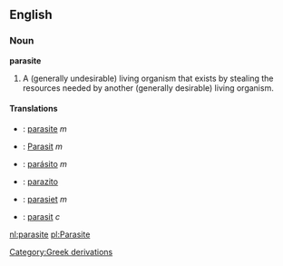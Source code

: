==English==

===Noun===
'''parasite'''
#A (generally undesirable) living organism that exists by stealing the resources needed by another (generally desirable) living organism.

====Translations====

*{{fr}}: [[parasite]] ''m''
*{{de}}: [[Parasit]] ''m''
*{{es}}: [[parásito]] ''m''
*{{io}}: [[parazito]]
*{{nl}}: [[parasiet]] ''m''
*{{sv}}: [[parasit]] ''c''

[[Category:Greek derivations]]

[[nl:parasite]]
[[pl:Parasite]]
